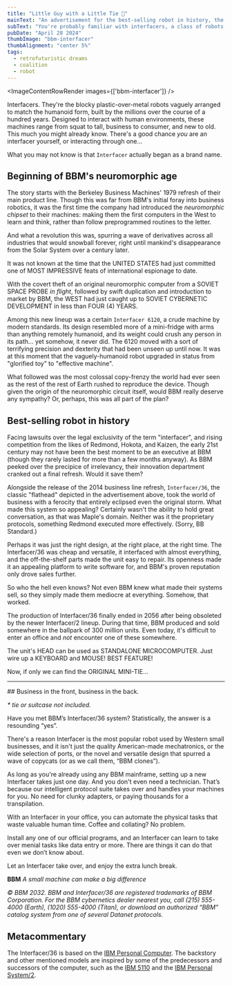 ```yaml
---
title: "Little Guy with a Little Tie 👔"
mainText: "An advertisement for the best-selling robot in history, the original interfacer series from BBM."
subText: "You're probably familiar with interfacers, a class of robots designed to interact with human environments. But have you met /the/ Interfacer?"
pubDate: "April 28 2024"
thumbImage: "bbm-interfacer"
thumbAlignment: "center 5%"
tags:
  - retrofuturistic dreams
  - coalition
  - robot
---
```



<ImageContentRowRender 
  images={['bbm-interfacer']}
/>

Interfacers. They're the blocky plastic-over-metal robots vaguely arranged to match the humanoid form, built by the millions over the course of a hundred years. Designed to interact with human environments, these machines range from squat to tall, business to consumer, and new to old. This much you might already know. There's a good chance *you* are an interfacer yourself, or interacting through one...

What you may not know is that `Interfacer` actually began as a brand name.

## Beginning of BBM's neuromorphic age

The story starts with the Berkeley Business Machines' 1979 refresh of their main product line. Though this was far from BBM's initial foray into business robotics, it was the first time the company had introduced the *neuromorphic chipset* to their machines: making them the first computers in the West to learn and think, rather than follow preprogrammed routines to the letter. 

And what a revolution this was, spurring a wave of derivatives across all industries that would snowball forever, right until mankind's disappearance from the Solar System over a century later.

<QuoteRow author={AuthorUniserve} >
It was not known at the time that the UNITED STATES had just committed one of MOST IMPRESSIVE feats of international espionage to date. 

With the covert theft of an original neuromorphic computer from a SOVIET SPACE PROBE *in flight*, followed by swift duplication and introduction to market by BBM, the WEST had just caught up to SOVIET CYBERNETIC DEVELOPMENT in less than FOUR (4) YEARS.
</QuoteRow>

Among this new lineup was a certain `Interfacer 6120`, a crude machine by modern standards. Its design resembled more of a mini-fridge with arms than anything remotely humanoid, and its weight could crush any person in its path... yet somehow, it never did. The 6120 moved with a sort of terrifying precision and dexterity that had been unseen up until now. It was at this moment that the vaguely-humanoid robot upgraded in status from "glorified toy" to "effective machine".

What followed was the most colossal copy-frenzy the world had ever seen as the rest of the rest of Earth rushed to reproduce the device. Though given the origin of the neuromorphic circuit itself, would BBM really deserve any sympathy? Or, perhaps, this was all part of the plan?

## Best-selling robot in history

Facing lawsuits over the legal exclusivity of the term "interfacer", and rising competition from the likes of Redmond, Hokota, and Kaizen, the early 21st century may not have been the best moment to be an executive at BBM (though they rarely lasted for more than a few months anyway). As BBM peeked over the precipice of irrelevancy, their innovation department cranked out a final refresh. Would it save them?

Alongside the release of the 2014 business line refresh, `Interfacer/36`, the classic "flathead" depicted in the advertisement above, took the world of business with a ferocity that entirely eclipsed even the original storm. What made this system so appealing? Certainly wasn't the ability to hold great conversation, as that was Maple's domain. Neither was it the proprietary protocols, something Redmond executed more effectively. (Sorry, BB Standard.)

Perhaps it was just the right design, at the right place, at the right time. The Interfacer/36 was cheap and versatile, it interfaced with almost everything, and the off-the-shelf parts made the unit easy to repair. Its openness made it an appealing platform to write software for, and BBM's proven reputation only drove sales further.

So who the hell even knows? Not even BBM knew what made their systems sell, so they simply made them mediocre at everything. Somehow, that worked.

The production of Interfacer/36 finally ended in 2056 after being obsoleted by the newer Interfacer/2 lineup. During that time, BBM produced and sold somewhere in the ballpark of 300 million units. Even today, it's difficult to enter an office and *not* encounter one of these somewhere.

<QuoteRow author={AuthorUniserve} >
The unit's HEAD can be used as STANDALONE MICROCOMPUTER. Just wire up a KEYBOARD and MOUSE! BEST FEATURE!

Now, if only we can find the ORIGINAL MINI-TIE...
</QuoteRow>

---

<QuoteRow author={AuthorCAN} transcription>
## Business in the front, business in the back.

*\* tie or suitcase not included.*

Have you met BBM’s Interfacer/36 system? Statistically, the answer is a resounding “yes”.

There's a reason Interfacer is the most popular robot used by Western small businesses, and it isn't just the quality American-made mechatronics, or the wide selection of ports, or the novel and versatile design that spurred a wave of copycats (or as we call them, “BBM clones”).

As long as you're already using any BBM mainframe, setting up a new Interfacer takes just one day. And you don't even need a technician. That’s because our intelligent protocol suite takes over and handles your machines for you. No need for clunky adapters, or paying thousands for a transpilation.

With an Interfacer in your office, you can automate the physical tasks that waste valuable human time. Coffee and collating? No problem. 

Install any one of our official programs, and an Interfacer can learn to take over menial tasks like data entry or more. There are things it can do that even we don’t know about. 

Let an Interfacer take over, and enjoy the extra lunch break.

**BBM**
*A small machine can make a big difference*

*© BBM 2032. BBM and Interfacer/36 are registered trademarks of BBM Corporation. For the BBM cybernetics dealer nearest you, call (215) 555-4000 (Earth), (1020) 555-4000 (Titan), or download an authorized “BBM” catalog system from one of several Datanet protocols.*
</QuoteRow>

## Metacommentary

The Interfacer/36 is based on the [IBM Personal Computer](https://en.wikipedia.org/wiki/IBM_Personal_Computer). The backstory and other mentioned models are inspired by some of the predecessors and successors of the computer, such as the [IBM 5110](https://en.wikipedia.org/wiki/IBM_5110) and the [IBM Personal System/2](https://en.wikipedia.org/wiki/IBM_PS/2).